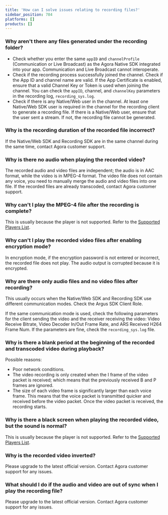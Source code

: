 ```yaml
---
title: 'How can I solve issues relating to recording files?'
sidebar_position: 784
platforms: []
products: []
---
```



### Why aren't there any files generated under the recording folder?

- Check whether you enter the same `appID` and `channelProfile` (Communication or Live Broadcast) as the Agora Native SDK integrated into your app. Communication and Live Broadcast cannot interoperate.
- Check if the recording process successfully joined the channel. Check if the App ID and channel name are valid. If the App Certificate is enabled, ensure that a valid Channel Key or Token is used when joining the channel. You can check the `appID`, channel, and `channelKey` parameters in the recording log, `recording_sys.log`.
- Check if there is any Native/Web user in the channel. At least one Native/Web SDK user is required in the channel for the recording client to generate a recording file. If there is a Native/Web user, ensure that the user sent a stream. If not, the recording file cannot be generated.

### Why is the recording duration of the recorded file incorrect?

If the Native/Web SDK and Recording SDK are in the same channel during the same time, contact Agora customer support.

### Why is there no audio when playing the recorded video?

The recorded audio and video files are independent; the audio is in AAC format, while the video is in MPEG-4 format. The video file does not contain any voice, you need to manually merge the audio and video files into one file. If the recorded files are already transcoded, contact Agora customer support.

### Why can't I play the MPEG-4 file after the recording is complete?

This is usually because the player is not supported. Refer to the [Supported Players List](https://docs.agora.io/en/faqs/recording_player).

### Why can't I play the recorded video files after enabling encryption mode?

In encryption mode, if the encryption password is not entered or incorrect, the recorded file does not play. The audio output is corrupted because it is encrypted.

### Why are there only audio files and no video files after recording?

This usually occurs when the Native/Web SDK and Recording SDK use different communication modes. Check the Argus SDK Client Role.

If the same communication mode is used, check the following parameters for the client sending the video and the receiver receiving the video: Video Receive Bitrate, Video Decoder In/Out Frame Rate, and ARS Received H264 Frame Num. If the parameters are fine, check the `recording_sys.log` file.

### Why is there a blank period at the beginning of the recorded and transcoded video during playback?

Possible reasons:

- Poor network conditions.
- The video recording is only created when the I frame of the video packet is received; which means that the previously received B and P frames are ignored.
- The size of each video frame is significantly larger than each voice frame. This means that the voice packet is transmitted quicker and received before the video packet. Once the video packet is received, the recording starts.

### Why is there a black screen when playing the recorded video, but the sound is normal?

This is usually because the player is not supported. Refer to the [Supported Players List](https://docs.agora.io/en/faqs/recording_player).

### Why is the recorded video inverted?

Please upgrade to the latest official version. Contact Agora customer support for any issues.

### What should I do if the audio and video are out of sync when I play the recording file?

Please upgrade to the latest official version. Contact Agora customer support for any issues.
